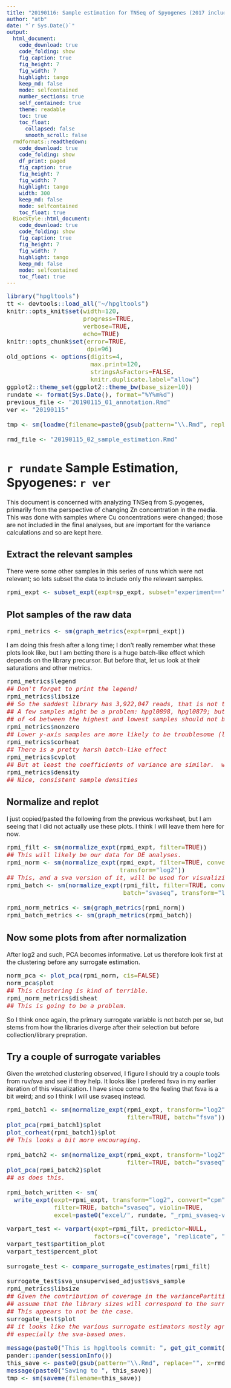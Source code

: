 ```yaml
---
title: "20190116: Sample estimation for TNSeq of Spyogenes (2017 including Andrew)."
author: "atb"
date: "`r Sys.Date()`"
output:
  html_document:
    code_download: true
    code_folding: show
    fig_caption: true
    fig_height: 7
    fig_width: 7
    highlight: tango
    keep_md: false
    mode: selfcontained
    number_sections: true
    self_contained: true
    theme: readable
    toc: true
    toc_float:
      collapsed: false
      smooth_scroll: false
  rmdformats::readthedown:
    code_download: true
    code_folding: show
    df_print: paged
    fig_caption: true
    fig_height: 7
    fig_width: 7
    highlight: tango
    width: 300
    keep_md: false
    mode: selfcontained
    toc_float: true
  BiocStyle::html_document:
    code_download: true
    code_folding: show
    fig_caption: true
    fig_height: 7
    fig_width: 7
    highlight: tango
    keep_md: false
    mode: selfcontained
    toc_float: true
---
```


<style type="text/css">
body, td {
  font-size: 16px;
}
code.r{
  font-size: 16px;
}
pre {
 font-size: 16px
}
</style>

```r
library("hpgltools")
tt <- devtools::load_all("~/hpgltools")
knitr::opts_knit$set(width=120,
                     progress=TRUE,
                     verbose=TRUE,
                     echo=TRUE)
knitr::opts_chunk$set(error=TRUE,
                      dpi=96)
old_options <- options(digits=4,
                       max.print=120,
                       stringsAsFactors=FALSE,
                       knitr.duplicate.label="allow")
ggplot2::theme_set(ggplot2::theme_bw(base_size=10))
rundate <- format(Sys.Date(), format="%Y%m%d")
previous_file <- "20190115_01_annotation.Rmd"
ver <- "20190115"

tmp <- sm(loadme(filename=paste0(gsub(pattern="\\.Rmd", replace="", x=previous_file), "-v", ver, ".rda.xz")))

rmd_file <- "20190115_02_sample_estimation.Rmd"
```

# `r rundate` Sample Estimation, Spyogenes: `r ver`

This document is concerned with analyzing TNSeq from S.pyogenes, primarily from
the perspective of changing Zn concentration in the media.  This was done with
samples where Cu concentrations were changed; those are not included in the
final analyses, but are important for the variance calculations and so are kept
here.

## Extract the relevant samples

There were some other samples in this series of runs which were not relevant; so
lets subset the data to include only the relevant samples.

```r
rpmi_expt <- subset_expt(expt=sp_expt, subset="experiment=='metal homeostasis'")
```

## Plot samples of the raw data

```r
rpmi_metrics <- sm(graph_metrics(expt=rpmi_expt))
```

I am doing this fresh after a long time; I don't really remember what these
plots look like, but I am betting there is a huge batch-like effect which
depends on the library precursor.  But before that, let us look at their
saturations and other metrics.

```r
rpmi_metrics$legend
## Don't forget to print the legend!
rpmi_metrics$libsize
## So the saddest library has 3,922,047 reads, that is not terrible I think.
## A few samples might be a problem: hpgl0898, hpgl0879; but I am guessing a factor
## of <4 between the highest and lowest samples should not be too big of a problem.
rpmi_metrics$nonzero
## Lower y-axis samples are more likely to be troublesome (looking at you hpgl0866, 898, 878, 869).
rpmi_metrics$corheat
## There is a pretty harsh batch-like effect
rpmi_metrics$cvplot
## But at least the coefficients of variance are similar.  wait, we only have 2 thy samples?
rpmi_metrics$density
## Nice, consistent sample densities
```

## Normalize and replot

I just copied/pasted the following from the previous worksheet, but I am seeing
that I did not actually use these plots.  I think I will leave them here for
now.

```r
rpmi_filt <- sm(normalize_expt(rpmi_expt, filter=TRUE))
## This will likely be our data for DE analyses.
rpmi_norm <- sm(normalize_expt(rpmi_expt, filter=TRUE, convert="cpm", norm="quant",
                               transform="log2"))
## This, and a sva version of it, will be used for visualizing.
rpmi_batch <- sm(normalize_expt(rpmi_filt, filter=TRUE, convert="cpm",
                                batch="svaseq", transform="log2"))

rpmi_norm_metrics <- sm(graph_metrics(rpmi_norm))
rpmi_batch_metrics <- sm(graph_metrics(rpmi_batch))
```

## Now some plots from after normalization

After log2 and such, PCA becomes informative.  Let us therefore look first at
the clustering before any surrogate estimation.

```r
norm_pca <- plot_pca(rpmi_norm, cis=FALSE)
norm_pca$plot
## This clustering is kind of terrible.
rpmi_norm_metrics$disheat
## This is going to be a problem.
```

So I think once again, the primary surrogate variable is not batch per se, but
stems from how the libraries diverge after their selection but before
collection/library prepration.

## Try a couple of surrogate variables

Given the wretched clustering observed, I figure I should try a couple tools
from ruv/sva and see if they help.  It looks like I prefered fsva in my earlier
iteration of this visualization.  I have since come to the feeling that fsva is
a bit weird; and so I think I will use svaseq instead.

```r
rpmi_batch1 <- sm(normalize_expt(rpmi_expt, transform="log2", convert="cpm",
                                 filter=TRUE, batch="fsva"))
plot_pca(rpmi_batch1)$plot
plot_corheat(rpmi_batch1)$plot
## This looks a bit more encouraging.

rpmi_batch2 <- sm(normalize_expt(rpmi_expt, transform="log2", convert="cpm",
                                 filter=TRUE, batch="svaseq"))
plot_pca(rpmi_batch2)$plot
## as does this.

rpmi_batch_written <- sm(
  write_expt(expt=rpmi_expt, transform="log2", convert="cpm",
             filter=TRUE, batch="svaseq", violin=TRUE,
             excel=paste0("excel/", rundate, "_rpmi_svaseq-v", ver, ".xlsx")))
```

```r
varpart_test <- varpart(expt=rpmi_filt, predictor=NULL,
                        factors=c("coverage", "replicate", "time", "cuzn", "medium"))
varpart_test$partition_plot
varpart_test$percent_plot

surrogate_test <- compare_surrogate_estimates(rpmi_filt)

surrogate_test$sva_unsupervised_adjust$svs_sample
rpmi_metrics$libsize
## Given the contribution of coverage in the variancePartition results above, one might
## assume that the library sizes will correspond to the surrogates detected by sva and friends.
## This appears to not be the case.
surrogate_test$plot
## it looks like the various surrogate estimators mostly agree on this data --
## especially the sva-based ones.
```

```r
message(paste0("This is hpgltools commit: ", get_git_commit()))
pander::pander(sessionInfo())
this_save <- paste0(gsub(pattern="\\.Rmd", replace="", x=rmd_file), "-v", ver, ".rda.xz")
message(paste0("Saving to ", this_save))
tmp <- sm(saveme(filename=this_save))
```
